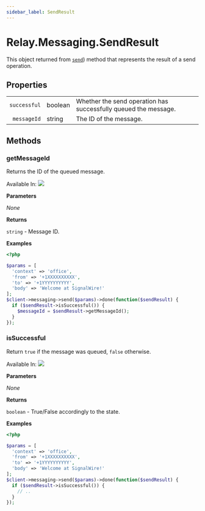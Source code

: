 ```yaml
---
sidebar_label: SendResult
---
```


# Relay.Messaging.SendResult

This object returned from [`send`](relay/server-sdk/php/reference/relay_messaging/index.mdx#send)) method that represents the result of a send operation.

## Properties

|              |                                               |                                                                 |
| -----------: | --------------------------------------------- | --------------------------------------------------------------- |
| `successful` | <span class="method-prop-type">boolean</span> | Whether the send operation has successfully queued the message. |
|  `messageId` | <span class="method-prop-type">string</span>  | The ID of the message.                                          |

## Methods

<div class="method-definitions"></div>

### getMessageId

Returns the ID of the queued message.

Available In: <img class="method-available-tag" src="https://img.shields.io/badge/-v2.1+-brightgreen.svg" />

**Parameters**

_None_

**Returns**

`string` - Message ID.

**Examples**

```php title="Send a message and retrieve the ID."
<?php

$params = [
  'context' => 'office',
  'from' => '+1XXXXXXXXXX',
  'to' => '+1YYYYYYYYYY',
  'body' => 'Welcome at SignalWire!'
];
$client->messaging->send($params)->done(function($sendResult) {
  if ($sendResult->isSuccessful()) {
    $messageId = $sendResult->getMessageId();
  }
});
```

### isSuccessful

Return `true` if the message was queued, `false` otherwise.

Available In: <img class="method-available-tag" src="https://img.shields.io/badge/-v2.1+-brightgreen.svg" />

**Parameters**

_None_

**Returns**

`boolean` - True/False accordingly to the state.

**Examples**

```php title="Send a message and then check if there were errors."
<?php

$params = [
  'context' => 'office',
  'from' => '+1XXXXXXXXXX',
  'to' => '+1YYYYYYYYYY',
  'body' => 'Welcome at SignalWire!'
];
$client->messaging->send($params)->done(function($sendResult) {
  if ($sendResult->isSuccessful()) {
    // ..
  }
});
```
